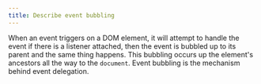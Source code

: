 ```yaml
---
title: Describe event bubbling
---
```


When an event triggers on a DOM element, it will attempt to handle the event if there is a listener attached, then the event is bubbled up to its parent and the same thing happens. This bubbling occurs up the element's ancestors all the way to the `document`. Event bubbling is the mechanism behind event delegation.
